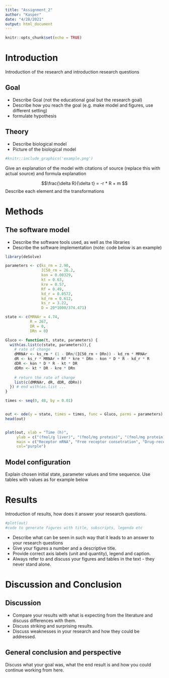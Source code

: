 ```yaml
---
title: "Assignment_2"
author: "Kasper"
date: "4/28/2021"
output: html_document
---
```


```r
knitr::opts_chunk$set(echo = TRUE)
```

# Introduction
Introduction of the research and introduction research questions

## Goal
  - Describe Goal (not the educational goal but the research goal)
  - Describe how you reach the goal (e.g. make model and figures, use different setting)
  - formulate hypothesis

## Theory

- Describe biological model
- Picture of the biological model

```r
#knitr::include_graphics('example.png')
```
Give an explanation of the model with citations of source \cite{Soertaert10} (replace this with actual source)
and formula explanation

$$\frac{\delta R}{\delta t} = -r * R + m $$
Describe each element and the transformations

# Methods

## The software model

- Describe the software tools used, as well as the libraries
- Describe the software implementation (note: code below is an example)
```r
library(deSolve)

parameters <- c(ks_rm = 2.90,
                IC50_rm = 26.2,
                kon = 0.00329,
                kt = 0.63,
                kre = 0.57,
                Rf = 0.49,
                kd_r = 0.0572,
                kd_rm = 0.612,
                ks_r = 3.22,
                D = 20*1000/374.471)

state <- c(MRNAr = 4.74,
           R = 267,
           DR = 0,
           DRn = 0)

Gluco <- function(t, state, parameters) {
  with(as.list(c(state, parameters)),{
    # rate of change
    dMRNAr <- ks_rm * (1 - DRn/(IC50_rm + DRn)) - kd_rm * MRNAr
    dR <- ks_r * MRNAr + Rf * kre * DRn - kon * D * R - kd_r * R
    dDR <- kon * D * R - kt * DR
    dDRn <- kt * DR - kre * DRn
    
    # return the rate of change
    list(c(dMRNAr, dR, dDR, dDRn))
  }) # end with(as.list ...
}

times <- seq(0, 48, by = 0.01)


out <- ode(y = state, times = times, func = Gluco, parms = parameters)
head(out)


plot(out, xlab = "Time (h)", 
     ylab = c("(fmol/g liver)", "(fmol/mg protein)", "(fmol/mg protein)", "(fmol/mg protein)"), 
     main = c("Receptor mRNA", "Free receptor consetration", "Drug-receptor complex", "Activated receptor complex"),
     col="purple")
```

## Model configuration

Explain chosen initial state, parameter values and time sequence. Use tables with values as for example below
\begin{longtable}[l]{l|l|l}
\caption{Parameter Values} \\ \hline
\label{param_table}
$\textbf{Parameter}$             &$\textbf{Value}$& $\textbf{Unit}$              \\ \hline
\endhead
$a$       & 0.08  & $hour^{-1}$         \\ \hline
$b$       & 0.06  & $hour^{-1}$         \\ \hline
$c$       & 0.06  & $hour^{-1}$         \\ \hline
\end{longtable}


# Results
Introduction of results, how does it answer your research questions.
```r
#plot(out)
#code to generate figures with title, subscripts, legenda etc
```

- Describe what can be seen in such way that it leads to an answer to your research questions
- Give your figures a number and a descriptive title.
- Provide correct axis labels (unit and quantity), legend and caption.
- Always refer to and discuss your figures and tables in the text - they never stand alone.


# Discussion and Conclusion
## Discussion
- Compare your results with what is expecting from the literature and discuss differences with them.
- Discuss striking and surprising results.
- Discuss weaknesses in your research and how they could be addressed.

## General conclusion and perspective
Discuss what your goal was, what the end result is and how you could continue working from here.


\begin{thebibliography}{9}

\bibitem{Soertaert10}
Soetaert, K., Petzoldt, T., and Woodrow Setzer, R.: \textit{Solving differential equations in R: package deSolve}, J. Stat. Softw., 33, 1-25, 2010.

\end{thebibliography}
